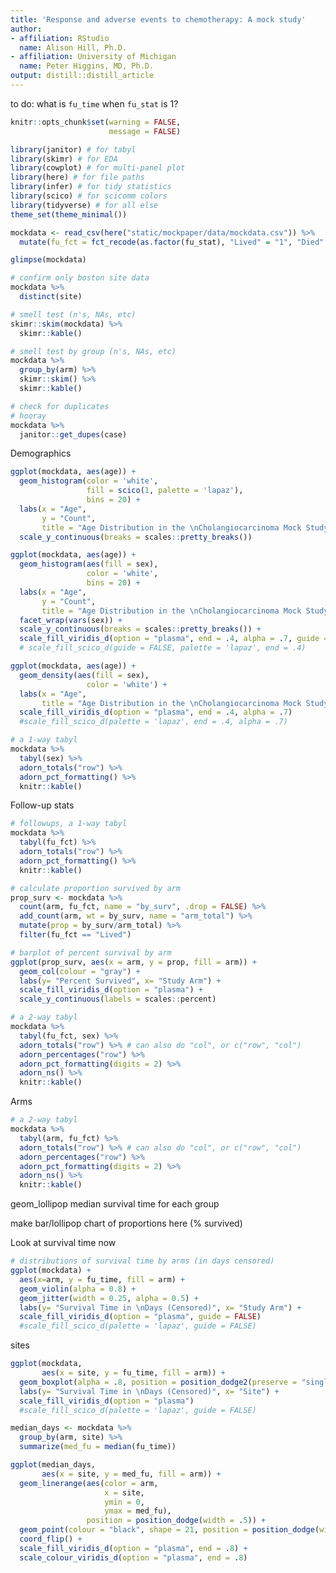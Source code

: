 ```yaml
---
title: 'Response and adverse events to chemotherapy: A mock study'
author:
- affiliation: RStudio
  name: Alison Hill, Ph.D.
- affiliation: University of Michigan
  name: Peter Higgins, MD, Ph.D.
output: distill::distill_article
---
```


to do: what is `fu_time` when `fu_stat` is 1?

```r
knitr::opts_chunk$set(warning = FALSE, 
                      message = FALSE)
```


```r
library(janitor) # for tabyl
library(skimr) # for EDA
library(cowplot) # for multi-panel plot
library(here) # for file paths
library(infer) # for tidy statistics
library(scico) # for scicomm colors
library(tidyverse) # for all else
theme_set(theme_minimal())
```


```r
mockdata <- read_csv(here("static/mockpaper/data/mockdata.csv")) %>% 
  mutate(fu_fct = fct_recode(as.factor(fu_stat), "Lived" = "1", "Died" = "2"))
```

```r
glimpse(mockdata)
```

```r
# confirm only boston site data
mockdata %>% 
  distinct(site)
```



```r
# smell test (n's, NAs, etc)
skimr::skim(mockdata) %>% 
  skimr::kable()
```

```r
# smell test by group (n's, NAs, etc)
mockdata %>% 
  group_by(arm) %>% 
  skimr::skim() %>% 
  skimr::kable()
```

```r
# check for duplicates
# hooray
mockdata %>% 
  janitor::get_dupes(case)
```

Demographics

```r
ggplot(mockdata, aes(age)) +
  geom_histogram(color = 'white', 
                 fill = scico(1, palette = 'lapaz'), 
                 bins = 20) +
  labs(x = "Age", 
       y = "Count", 
       title = "Age Distribution in the \nCholangiocarcinoma Mock Study") +
  scale_y_continuous(breaks = scales::pretty_breaks())
```

```r
ggplot(mockdata, aes(age)) +
  geom_histogram(aes(fill = sex),
                 color = 'white', 
                 bins = 20) +
  labs(x = "Age", 
       y = "Count", 
       title = "Age Distribution in the \nCholangiocarcinoma Mock Study") +
  facet_wrap(vars(sex)) +
  scale_y_continuous(breaks = scales::pretty_breaks()) +
  scale_fill_viridis_d(option = "plasma", end = .4, alpha = .7, guide = FALSE) 
  # scale_fill_scico_d(guide = FALSE, palette = 'lapaz', end = .4) 
```

```r
ggplot(mockdata, aes(age)) +
  geom_density(aes(fill = sex),
                 color = 'white') +
  labs(x = "Age", 
       title = "Age Distribution in the \nCholangiocarcinoma Mock Study") +
  scale_fill_viridis_d(option = "plasma", end = .4, alpha = .7) 
  #scale_fill_scico_d(palette = 'lapaz', end = .4, alpha = .7) 
```


```r
# a 1-way tabyl
mockdata %>% 
  tabyl(sex) %>% 
  adorn_totals("row") %>%
  adorn_pct_formatting() %>% 
  knitr::kable()
```

Follow-up stats


```r
# followups, a 1-way tabyl
mockdata %>% 
  tabyl(fu_fct) %>% 
  adorn_totals("row") %>%
  adorn_pct_formatting() %>% 
  knitr::kable()
```

```r
# calculate proportion survived by arm
prop_surv <- mockdata %>% 
  count(arm, fu_fct, name = "by_surv", .drop = FALSE) %>% 
  add_count(arm, wt = by_surv, name = "arm_total") %>% 
  mutate(prop = by_surv/arm_total) %>% 
  filter(fu_fct == "Lived")
```



```r
# barplot of percent survival by arm
ggplot(prop_surv, aes(x = arm, y = prop, fill = arm)) +
  geom_col(colour = "gray") +
  labs(y= "Percent Survived", x= "Study Arm") +
  scale_fill_viridis_d(option = "plasma") +
  scale_y_continuous(labels = scales::percent)
```



```r
# a 2-way tabyl
mockdata %>% 
  tabyl(fu_fct, sex) %>% 
  adorn_totals("row") %>% # can also do "col", or c("row", "col")
  adorn_percentages("row") %>% 
  adorn_pct_formatting(digits = 2) %>% 
  adorn_ns() %>% 
  knitr::kable()
```

Arms 

```r
# a 2-way tabyl
mockdata %>% 
  tabyl(arm, fu_fct) %>% 
  adorn_totals("row") %>% # can also do "col", or c("row", "col")
  adorn_percentages("row") %>% 
  adorn_pct_formatting(digits = 2) %>% 
  adorn_ns() %>% 
  knitr::kable()
```

geom_lollipop median survival time for each group

make bar/lollipop chart of proportions here (% survived)


Look at survival time now

```r
# distributions of survival time by arms (in days censored)
ggplot(mockdata) +
  aes(x=arm, y = fu_time, fill = arm) +
  geom_violin(alpha = 0.8) +
  geom_jitter(width = 0.25, alpha = 0.5) +
  labs(y= "Survival Time in \nDays (Censored)", x= "Study Arm") +
  scale_fill_viridis_d(option = "plasma", guide = FALSE)
  #scale_fill_scico_d(palette = 'lapaz', guide = FALSE)
```

sites

```r
ggplot(mockdata,
       aes(x = site, y = fu_time, fill = arm)) +
  geom_boxplot(alpha = .8, position = position_dodge2(preserve = "single")) +
  labs(y= "Survival Time in \nDays (Censored)", x= "Site") +
  scale_fill_viridis_d(option = "plasma") 
  #scale_fill_scico_d(palette = 'lapaz', guide = FALSE)
```


```r
median_days <- mockdata %>% 
  group_by(arm, site) %>% 
  summarize(med_fu = median(fu_time))

ggplot(median_days,
       aes(x = site, y = med_fu, fill = arm)) +
  geom_linerange(aes(color = arm, 
                     x = site, 
                     ymin = 0, 
                     ymax = med_fu),
                 position = position_dodge(width = .5)) +
  geom_point(colour = "black", shape = 21, position = position_dodge(width = .5)) +
  coord_flip() +
  scale_fill_viridis_d(option = "plasma", end = .8) +
  scale_colour_viridis_d(option = "plasma", end = .8) 
```


